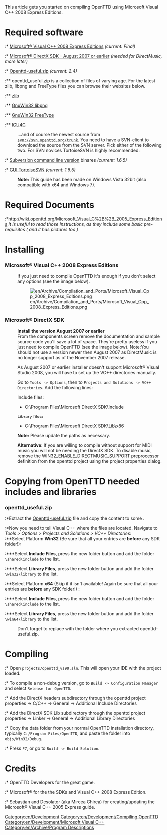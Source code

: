 This article gets you started on compiling OpenTTD using Microsoft Visual C++ 2008 Express Editions.

=Required software=
:* [http://www.microsoft.com/express/download/default.aspx Microsoft® Visual C++ 2008 Express Editions] ''(current: Final)''
:* [http://www.microsoft.com/downloads/details.aspx?FamilyID=529f03be-1339-48c4-bd5a-8506e5acf571 Microsoft® DirectX SDK - August 2007 or earlier] ''(needed for DirectMusic, more later)''

:* [http://binaries.openttd.org/extra/openttd-useful/ Openttd-useful.zip] ''(current: 2.4)''
:** openttd_useful.zip is a collection of files of varying age. For the latest zlib, libpng and FreeType files you can browse their websites below.
:** [http://www.zlib.net/ zlib]
:** [http://sourceforge.net/project/showfiles.php?group_id=23617&package_id=16183 GnuWin32 libpng]
:** [http://gnuwin32.sourceforge.net/downlinks/freetype.php GnuWin32 FreeType]
:** [http://icu-project.org/download/ ICU4C]

:...and of course the newest source from <code>svn://svn.openttd.org/trunk</code>. You need to have a SVN-client to download the source from the SVN server. Pick either of the following two. For SVN novices TortoiseSVN is highly recommended:

:* [http://subversion.tigris.org/servlets/ProjectDocumentList?folderID=8100&expandFolder=8100&folderID=91 Subversion command line version] binares ''(current: 1.6.5)''
:* [http://tortoisesvn.net/downloads GUI TortoiseSVN] ''(current: 1.6.5)''

:'''Note:''' This guide has been made on Windows Vista 32bit (also compatible with x64 and Windows 7).

=Required Documents=
:*http://wiki.openttd.org/Microsoft_Visual_C%2B%2B_2005_Express_Editions
'' It is useful to read those Instructions, as they include some basic pre-requisites ( and it has pictures too )''

=Installing=

===Microsoft® Visual C++ 2008 Express Editions===
:If you just need to compile OpenTTD it's enough if you don't select any options (see the image below).

:[[File:en/Archive/Compilation and Ports/Microsoft Visual Cpp 2008 Express Editions.png]]

===Microsoft® DirectX SDK===
:'''Install the version August 2007 or earlier'''
:From the components screen remove the documentation and sample source code you'll save a lot of space. They're pretty useless if you just need to compile OpenTTD (see the image below). Note:You should not use a version newer then August 2007 as DirectMusic is no longer support as of the November 2007 release.

:As August 2007 or earlier installer doesn't support Microsoft® Visual Studio 2008, you will have to set up the VC++ directories manually.

:Go to <code>Tools -> Options</code>, then to <code>Projects and Solutions -> VC++ Directories</code>. Add the following lines:

:Include files:
:* C:\Program Files\Microsoft DirectX SDK\Include

:Library files:
:* C:\Program Files\Microsoft DirectX SDK\Lib\x86

:'''Note:''' Please update the paths as necessary.

: '''Alternative''': If you are willing to compile without support for MIDI music you will not be needing the DirectX SDK. To disable music, remove the WIN32_ENABLE_DIRECTMUSIC_SUPPORT preprocessor definition from the openttd project using the project properties dialog.

=Copying from OpenTTD needed includes and libraries=
===openttd_useful.zip===
:*Extract the [http://binaries.openttd.org/extra/openttd-useful/ Openttd-useful.zip] file and copy the content to some <code><personal folder></code>.
:*Now you need to tell Visual C++ where the files are located. Navigate to ''Tools > Options > Projects and Solutions > VC++ Directories'':<br />
:**Select Platform '''Win32''' (Be sure that all your entries are '''before''' any SDK folder!):
:***Select '''Include Files''', press the new folder button and add the folder <code><personal folder>\shared\include</code> to the list.
:***Select '''Library Files''', press the new folder button and add the folder <code><personal folder>\win32\library</code> to the list.
:**Select Platform '''x64''' (Skip if it isn't available! Again be sure that all your entries are '''before''' any SDK folder!) :
:***Select '''Include Files''', press the new folder button and add the folder <code><personal folder>\shared\include</code> to the list.
:***Select '''Library Files''', press the new folder button and add the folder <code><personal folder>\win64\library</code> to the list.<br />

:Don't forget to replace <code><personal folder></code> with the folder where you extracted openttd-useful.zip.



=Compiling=
:* Open <code>projects/openttd_vs90.sln</code>. This will open your IDE with the project loaded.
:* To compile a non-debug version, go to <code>Build -> Configuration Manager</code> and select <code>Release for OpenTTD</code>.
:* Add the DirectX headers subdirectory through the openttd project properties -> C/C++ -> General -> Additional Include Directories
:* Add the DirectX SDK Lib subdirectory through the openttd project properties -> Linker -> General -> Additional Library Directories
:* Copy the data folder from your normal OpenTTD installation directory, typically <code>C:/Program Files/OpenTTD</code>, and paste the folder into <code>objs/Win32/Debug</code>.
:* Press <code>F7</code>, or go to <code>Build -> Build Solution</code>.

=Credits=

:* OpenTTD Developers for the great game.
:* Microsoft® for the the SDKs and Visual C++ 2008 Express Edition.
:* Sebastian and Desolator (aka Mircea Chirea) for creating/updating the Microsoft® Visual C++ 2005 Express guide.

[[Category:en/Development]]
[[Category:en/Development/Compiling OpenTTD]]
[[Category:en/Development/Microsoft Visual C++]]
[[Category:en/Archive/Program Descriptions]]